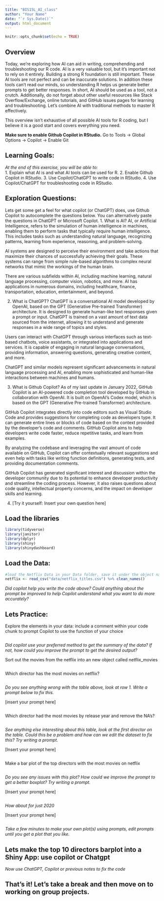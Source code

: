 ```yaml
---
title: "BIS15L_AI_class"
author: "Your Name"
date: "`r Sys.Date()`"
output: html_document
---
```


```r
knitr::opts_chunk$set(echo = TRUE)
```

## Overview
Today, we're exploring how AI can aid in writing, comprehending and troubleshooting our R code. AI is a very valuable tool, but it's important not to rely on it entirely. Building a strong R foundation is still important. These AI tools are not perfect and can be inaccurate solutions. In addition these tools can't read our minds, so understanding R helps us generate better prompts to get better responses. In short, AI should be used as a tool, not a crutch. Additionally, do not forget about other useful resources like Stack Overflow/Exchange, online tutorials, and GitHub issues pages for learning and troubleshooting. Let's combine AI with traditional methods to master R effectively.

This overview isn't exhaustive of all possible AI tools for R coding, but I believe it is a good start and covers everything you need.


**Make sure to enable Github Copilot in RStudio.**
Go to Tools -> Global Options -> Copilot -> Enable Git

## Learning Goals: 
*At the end of this exercise, you will be able to:*  
1. Explain what AI is and what AI tools can be used for R.
2. Enable Github Copilot in RStudio.
3. Use Copilot/ChatGPT to write code in RStudio.
4. Use Copilot/ChatGPT for troubleshooting code in RStudio.


## Exploration Questions:
Lets get some get a feel for what copilot (or ChatGPT) does, use Github Copilot to autocomplete the questions below. You can alternatively paste the questions in ChatGPT or Microsoft Copilot.
1. What is AI?
AI, or Artificial Intelligence, refers to the simulation of human intelligence in machines, enabling them to perform tasks that typically require human intelligence. This includes tasks such as understanding natural language, recognizing patterns, learning from experience, reasoning, and problem-solving.

AI systems are designed to perceive their environment and take actions that maximize their chances of successfully achieving their goals. These systems can range from simple rule-based algorithms to complex neural networks that mimic the workings of the human brain.

There are various subfields within AI, including machine learning, natural language processing, computer vision, robotics, and more. AI has applications in numerous domains, including healthcare, finance, transportation, education, entertainment, and beyond.


2. What is ChatGPT?
ChatGPT is a conversational AI model developed by OpenAI, based on the GPT (Generative Pre-trained Transformer) architecture. It is designed to generate human-like text responses given a prompt or input. ChatGPT is trained on a vast amount of text data sourced from the internet, allowing it to understand and generate responses in a wide range of topics and styles.

Users can interact with ChatGPT through various interfaces such as text-based chatbots, voice assistants, or integrated into applications and services. It is capable of engaging in natural language conversations, providing information, answering questions, generating creative content, and more.

ChatGPT and similar models represent significant advancements in natural language processing and AI, enabling more sophisticated and human-like interactions between machines and humans.



3. What is Github Copilot?
As of my last update in January 2022, GitHub Copilot is an AI-powered code completion tool developed by GitHub in collaboration with OpenAI. It is built on OpenAI's Codex model, which is based on the GPT (Generative Pre-trained Transformer) architecture.

GitHub Copilot integrates directly into code editors such as Visual Studio Code and provides suggestions for completing code as developers type. It can generate entire lines or blocks of code based on the context provided by the developer's code and comments. GitHub Copilot aims to help developers write code faster, reduce repetitive tasks, and learn from examples.

By analyzing the codebase and leveraging the vast amount of code available on GitHub, Copilot can offer contextually relevant suggestions and even help with tasks like writing function definitions, generating tests, and providing documentation comments.

GitHub Copilot has generated significant interest and discussion within the developer community due to its potential to enhance developer productivity and streamline the coding process. However, it also raises questions about code quality, intellectual property concerns, and the impact on developer skills and learning.

4. [Try it yourself: Insert your own question here]

## Load the libraries  
```r
library(tidyverse)
library(janitor)
library(dplyr)
library(shiny)
library(shinydashboard)
```

## Load the Data: 
```r
#load the Netflix Data in your Data folder, save it under the object name netflix
netflix <- read_csv("data/netflix_titles.csv") %>% clean_names()

```

*Did copilot help you write the code above? Could anything about the prompt be improved to help Copilot understand what you want to do more accurately?*


## Lets Practice:
Explore the elements in your data: include a comment within your code chunk to prompt Copilot to use the function of your choice
```r


```
*Did copilot use your preferred method to get the summary of the data? If not, how could you improve the prompt to get the desired output?*


Sort out the movies from the netflix into an new object called netflix_movies
```r

```


Which director has the most movies on netflix?
```r


```
*Do you see anything wrong with the table above, look at row 1. Write a prompt below to fix this.*

[insert your prompt here]
```r

```



Which director had the most movies by release year and remove the NA's?
```r


```
*See anything else interesting about this table, look at the first director on the table. Could this be a problem and how can we edit the dataset to fix this? Try writing a prompt.*


[Insert your prompt here]
```r

```



Make a bar plot of the top directors with the most movies on netflix
```r


```
*Do you see any issues with this plot? How could we improve the prompt to get a better boxplot? Try writing a prompt.*

[Insert your prompt here]
```r

```

*How about for just 2020*



[Insert your prompt here]
```r

```


*Take a few minutes to make your own plot(s) using prompts, edit prompts until you get a plot that you like.*






## Lets make the top 10 directors barplot into a Shiny App: use copilot or Chatgpt


*Now use ChatGPT, Copilot or previous notes to fix the code*





## That's it! Let's take a break and then move on to working on group projects.
